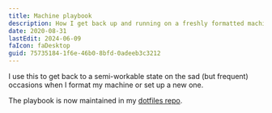 ```yaml
---
title: Machine playbook
description: How I get back up and running on a freshly formatted machine.
date: 2020-08-31
lastEdit: 2024-06-09
faIcon: faDesktop
guid: 75735184-1f6e-46b0-8bfd-0adeeb3c3212
---
```


I use this to get back to a semi-workable state on the sad (but frequent) occasions when I format my machine or set up a new one.

The playbook is now maintained in my [dotfiles repo](https://github.com/xpcoffee/dotfiles/wiki/Tooling).